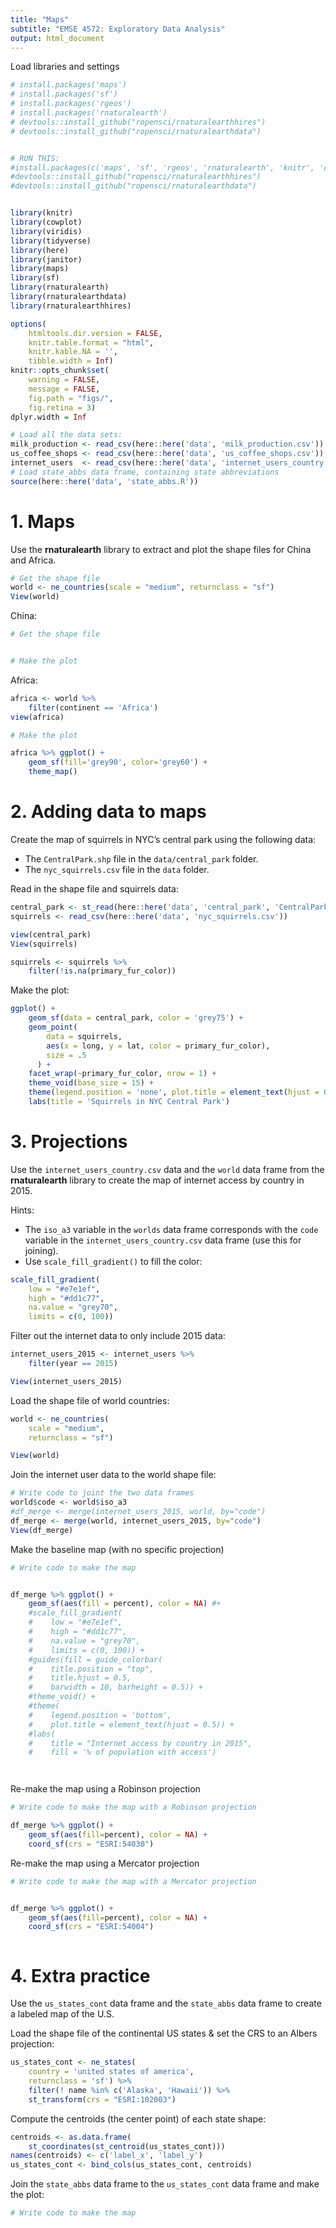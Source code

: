 ```yaml
---
title: "Maps"
subtitle: "EMSE 4572: Exploratory Data Analysis"
output: html_document
---
```


Load libraries and settings
```r
# install.packages('maps')
# install.packages('sf')
# install.packages('rgeos')
# install.packages('rnaturalearth')
# devtools::install_github("ropensci/rnaturalearthhires")
# devtools::install_github("ropensci/rnaturalearthdata")


# RUN THIS:
#install.packages(c('maps', 'sf', 'rgeos', 'rnaturalearth', 'knitr', 'cowplot', 'viridis',  'tidyverse', 'here', 'janitor', 'devtools'))
#devtools::install_github("ropensci/rnaturalearthhires")
#devtools::install_github("ropensci/rnaturalearthdata")


library(knitr)
library(cowplot)
library(viridis)
library(tidyverse)
library(here)
library(janitor)
library(maps)
library(sf)
library(rnaturalearth)
library(rnaturalearthdata)
library(rnaturalearthhires)

options(
    htmltools.dir.version = FALSE,
    knitr.table.format = "html",
    knitr.kable.NA = '',
    tibble.width = Inf)
knitr::opts_chunk$set(
    warning = FALSE,
    message = FALSE,
    fig.path = "figs/",
    fig.retina = 3)
dplyr.width = Inf

# Load all the data sets:
milk_production <- read_csv(here::here('data', 'milk_production.csv'))
us_coffee_shops <- read_csv(here::here('data', 'us_coffee_shops.csv'))
internet_users  <- read_csv(here::here('data', 'internet_users_country.csv'))
# Load state_abbs data frame, containing state abbreviations
source(here::here('data', 'state_abbs.R'))
```

# 1. Maps

Use the **rnaturalearth** library to extract and plot the shape files for China and Africa.

```r

# Get the shape file
world <- ne_countries(scale = "medium", returnclass = "sf")
View(world)
```


China:

```r
# Get the shape file


# Make the plot

```

Africa:

```r

africa <- world %>%
    filter(continent == 'Africa')
view(africa)

# Make the plot

africa %>% ggplot() +
    geom_sf(fill='grey90', color='grey60') +
    theme_map()

```

# 2. Adding data to maps

Create the map of squirrels in NYC's central park using the following data:

- The `CentralPark.shp` file in the `data/central_park` folder.
- The `nyc_squirrels.csv` file in the `data` folder.

Read in the shape file and squirrels data:

```r
central_park <- st_read(here::here('data', 'central_park', 'CentralPark.shp'))
squirrels <- read_csv(here::here('data', 'nyc_squirrels.csv'))

view(central_park)
View(squirrels)

squirrels <- squirrels %>%
    filter(!is.na(primary_fur_color))

```

Make the plot:

```r


ggplot() +
    geom_sf(data = central_park, color = 'grey75') +
    geom_point(
        data = squirrels,
        aes(x = long, y = lat, color = primary_fur_color),
        size = .5
      ) +
    facet_wrap(~primary_fur_color, nrow = 1) +
    theme_void(base_size = 15) +
    theme(legend.position = 'none', plot.title = element_text(hjust = 0.5)) +
    labs(title = 'Squirrels in NYC Central Park')
```

# 3. Projections

Use the `internet_users_country.csv` data and the `world` data frame from the **rnaturalearth** library to create the map of internet access by country in 2015.

Hints:

- The `iso_a3` variable in the `worlds` data frame corresponds with the `code` variable in the `internet_users_country.csv` data frame (use this for joining).
- Use `scale_fill_gradient()` to fill the color:

```r
scale_fill_gradient(
    low = "#e7e1ef",
    high = "#dd1c77",
    na.value = "grey70",
    limits = c(0, 100))
```

Filter out the internet data to only include 2015 data:

```r
internet_users_2015 <- internet_users %>%
    filter(year == 2015)

View(internet_users_2015)
```

Load the shape file of world countries:

```r
world <- ne_countries(
    scale = "medium",
    returnclass = "sf")

View(world)
```

Join the internet user data to the world shape file:

```r
# Write code to joint the two data frames
world$code <- world$iso_a3
#df_merge <- merge(internet_users_2015, world, by="code")
df_merge <- merge(world, internet_users_2015, by="code")
View(df_merge)
```

Make the baseline map (with no specific projection)

```r
# Write code to make the map


df_merge %>% ggplot() +
    geom_sf(aes(fill = percent), color = NA) #+
    #scale_fill_gradient(
    #    low = "#e7e1ef",
    #    high = "#dd1c77",
    #    na.value = "grey70",
    #    limits = c(0, 100)) +
    #guides(fill = guide_colorbar(
    #    title.position = "top",
    #    title.hjust = 0.5,
    #    barwidth = 10, barheight = 0.5)) +
    #theme_void() +
    #theme(
    #    legend.position = 'bottom',
    #    plot.title = element_text(hjust = 0.5)) +
    #labs(
    #    title = "Internet access by country in 2015",
    #    fill = '% of population with access')




```

Re-make the map using a Robinson projection

```r
# Write code to make the map with a Robinson projection

df_merge %>% ggplot() +
    geom_sf(aes(fill=percent), color = NA) +
    coord_sf(crs = "ESRI:54030")
```

Re-make the map using a Mercator projection

```r
# Write code to make the map with a Mercator projection


df_merge %>% ggplot() +
    geom_sf(aes(fill=percent), color = NA) +
    coord_sf(crs = "ESRI:54004")



```

# 4. Extra practice

Use the `us_states_cont` data frame and the `state_abbs` data frame to create a labeled map of the U.S.

Load the shape file of the continental US states & set the CRS to an Albers projection:

```r
us_states_cont <- ne_states(
    country = 'united states of america',
    returnclass = 'sf') %>%
    filter(! name %in% c('Alaska', 'Hawaii')) %>%
    st_transform(crs = "ESRI:102003")
```

Compute the centroids (the center point) of each state shape:

```r
centroids <- as.data.frame(
    st_coordinates(st_centroid(us_states_cont)))
names(centroids) <- c('label_x', 'label_y')
us_states_cont <- bind_cols(us_states_cont, centroids)
```

Join the `state_abbs` data frame to the `us_states_cont` data frame and make the plot:

```r
# Write code to make the map
```
